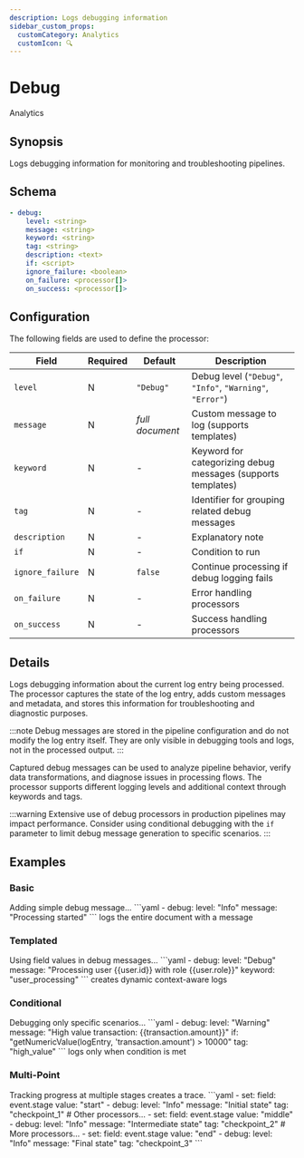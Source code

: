 ```yaml
---
description: Logs debugging information
sidebar_custom_props:
  customCategory: Analytics
  customIcon: 🔍
---
```


# Debug

<span className="theme-doc-version-badge badge badge--primary">Analytics</span>

## Synopsis

Logs debugging information for monitoring and troubleshooting pipelines.

## Schema

```yaml
- debug:
    level: <string>
    message: <string>
    keyword: <string>
    tag: <string>
    description: <text>
    if: <script>
    ignore_failure: <boolean>
    on_failure: <processor[]>
    on_success: <processor[]>
```

## Configuration

The following fields are used to define the processor:

|Field|Required|Default|Description|
|---|---|---|---|
|`level`|N|`"Debug"`|Debug level (`"Debug"`, `"Info"`, `"Warning"`, `"Error"`)|
|`message`|N|*full document*|Custom message to log (supports templates)|
|`keyword`|N|-|Keyword for categorizing debug messages (supports templates)|
|`tag`|N|-|Identifier for grouping related debug messages|
|`description`|N|-|Explanatory note|
|`if`|N|-|Condition to run|
|`ignore_failure`|N|`false`|Continue processing if debug logging fails|
|`on_failure`|N|-|Error handling processors|
|`on_success`|N|-|Success handling processors|

## Details

Logs debugging information about the current log entry being processed. The processor captures the state of the log entry, adds custom messages and metadata, and stores this information for troubleshooting and diagnostic purposes.

:::note
Debug messages are stored in the pipeline configuration and do not modify the log entry itself. They are only visible in debugging tools and logs, not in the processed output.
:::

Captured debug messages can be used to analyze pipeline behavior, verify data transformations, and diagnose issues in processing flows. The processor supports different logging levels and additional context through keywords and tags.

:::warning
Extensive use of debug processors in production pipelines may impact performance. Consider using conditional debugging with the `if` parameter to limit debug message generation to specific scenarios.
:::

## Examples

### Basic

<ExampleGrid>
  <CommentCol>
    Adding simple debug message...
  </CommentCol>
  <CodeCol>
    ```yaml
    - debug:
        level: "Info"
        message: "Processing started"
    ```
  </CodeCol>
  <CommentCol>
    logs the entire document with a message
  </CommentCol>
</ExampleGrid>

### Templated

<ExampleGrid>
  <CommentCol>
    Using field values in debug messages...
  </CommentCol>
  <CodeCol>
    ```yaml
    - debug:
        level: "Debug"
        message: "Processing user {{user.id}} with role {{user.role}}"
        keyword: "user_processing"
    ```
  </CodeCol>
  <CommentCol>
    creates dynamic context-aware logs
  </CommentCol>
</ExampleGrid>

### Conditional

<ExampleGrid>
  <CommentCol>
    Debugging only specific scenarios...
  </CommentCol>
  <CodeCol>
    ```yaml
    - debug:
        level: "Warning"
        message: "High value transaction: {{transaction.amount}}"
        if: "getNumericValue(logEntry, 'transaction.amount') > 10000"
        tag: "high_value"
    ```
  </CodeCol>
  <CommentCol>
    logs only when condition is met
  </CommentCol>
</ExampleGrid>

### Multi-Point

<ExampleGrid>
  <CommentCol>
    Tracking progress at multiple stages creates a trace.
  </CommentCol>
  <CodeCol>
    ```yaml
    - set:
        field: event.stage
        value: "start"
    - debug:
        level: "Info"
        message: "Initial state"
        tag: "checkpoint_1"
      # Other processors...
    - set:
        field: event.stage
        value: "middle"
    - debug:
        level: "Info"
        message: "Intermediate state"
        tag: "checkpoint_2"
      # More processors...
    - set:
        field: event.stage
        value: "end"
    - debug:
        level: "Info"
        message: "Final state"
        tag: "checkpoint_3"
    ```
  </CodeCol>
</ExampleGrid>
